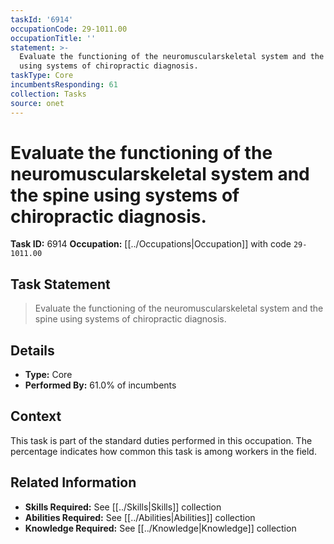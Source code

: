 ```yaml
---
taskId: '6914'
occupationCode: 29-1011.00
occupationTitle: ''
statement: >-
  Evaluate the functioning of the neuromuscularskeletal system and the spine
  using systems of chiropractic diagnosis.
taskType: Core
incumbentsResponding: 61
collection: Tasks
source: onet
---
```

# Evaluate the functioning of the neuromuscularskeletal system and the spine using systems of chiropractic diagnosis.

**Task ID:** 6914
**Occupation:** [[../Occupations|Occupation]] with code `29-1011.00`

## Task Statement

> Evaluate the functioning of the neuromuscularskeletal system and the spine using systems of chiropractic diagnosis.

## Details

- **Type:** Core
- **Performed By:** 61.0% of incumbents

## Context

This task is part of the standard duties performed in this occupation. The percentage indicates how common this task is among workers in the field.

## Related Information

- **Skills Required:** See [[../Skills|Skills]] collection
- **Abilities Required:** See [[../Abilities|Abilities]] collection
- **Knowledge Required:** See [[../Knowledge|Knowledge]] collection
